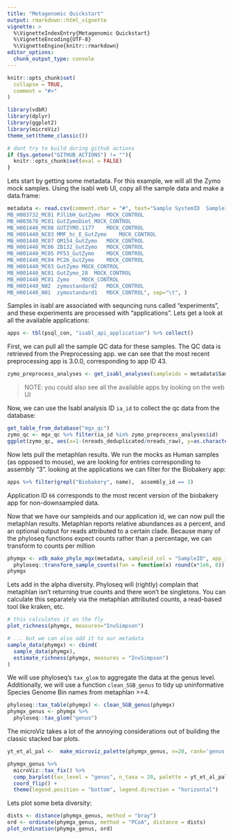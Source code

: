 ```yaml
---
title: "Metagenomic Quickstart"
output: rmarkdown::html_vignette
vignette: >
  %\VignetteIndexEntry{Metagenomic Quickstart}
  %\VignetteEncoding{UTF-8}
  %\VignetteEngine{knitr::rmarkdown}
editor_options: 
  chunk_output_type: console
---
```


```r
knitr::opts_chunk$set(
  collapse = TRUE,
  comment = "#>"
)
```

```r
library(vdbR)
library(dplyr)
library(ggplot2)
library(microViz)
theme_set(theme_classic())

# dont try to build during github actions
if (Sys.getenv("GITHUB_ACTIONS") != ""){
  knitr::opts_chunk$set(eval = FALSE)
}

```

Lets start by getting some metadata. For this example, we will all the Zymo mock samples.  Using the isabl web UI, copy all the sample data and make a data.frame:

```r
metadata <- read.csv(comment.char = "#", text="Sample SystemID	SampleID	Category
MB_H003732_MC01	PJlibH_GutZymo	MOCK_CONTROL
MB_H003678_MC01	GutZymoDiet	MOCK_CONTROL
MB_H001440_MC08	GUTZYMO.1177	MOCK_CONTROL
MB_H001440_NC03	MMF_hc_E_GutZymo	MOCK_CONTROL
MB_H001440_MC07	QM154_GutZymo	MOCK_CONTROL
MB_H001440_MC06	ZB132_GutZymo	MOCK_CONTROL
MB_H001440_MC05	PF53_GutZymo	MOCK_CONTROL
MB_H001440_MC04	PC26_GutZymo	MOCK_CONTROL
MB_H001440_MC03	GutZymo	MOCK_CONTROL
MB_H001440_NC01	GutZymo_28	MOCK_CONTROL
MB_H001440_MC01	Zymo	MOCK_CONTROL
MB_H001440_N02	zymostandard2	MOCK_CONTROL
MB_H001440_N01	zymostandard1	MOCK_CONTROL", sep="\t", )
```

Samples in isabl are associated with sequncing runs called "experiments", and these experiments are processed with "applications".  Lets get a look at all the available applications:
```r
apps <- tbl(psql_con, "isabl_api_application") %>% collect()
```

First, we can pull all the sample QC data for these samples.  The QC data is retrieved from the Preprocessing app. we can see that the most recent preprocessing app is 3.0.0, corresponding to app ID 43.


```r
zymo_preprocess_analyses <- get_isabl_analyses(sampleids = metadata$SampleID, app_id = "43")

```

> NOTE: you could also see all the available apps by looking on the web UI

Now, we can use the Isabl analysis ID `ia_id` to collect the qc data from the database:
```r
get_table_from_database("mgx_qc")
zymo_qc <- mgx_qc %>% filter(ia_id %in% zymo_preprocess_analyses$id)
ggplot(zymo_qc, aes(x=1-(nreads_deduplicated/nreads_raw), y=as.character(ia_id))) + geom_point()

```

Now lets pull the metaphlan results. We run the mocks as Human samples (as opposed to mouse), we are looking for entries corresponding to assembly "3". looking at the applications we can filter for the Biobakery app:
```r
apps %>% filter(grepl("Biobakery", name),  assembly_id == 3)
```

Application ID `66` corresponds to the most recent version of the biobakery app for non-downsampled data.


Now that we have our sampleids and our application id, we can now pull the metaphlan results. Metaphlan reports relative abundances as a percent, and  an optional output for reads attributed to a certain clade.  Because many of the phyloseq functions expect counts rather than a percentage, we can transform to counts per million


```r
phymgx <- vdb_make_phylo_mgx(metadata, sampleid_col = "SampleID", app_id = 66) %>% 
  phyloseq::transform_sample_counts(fun = function(x) round(x*1e6, 0))
phymgx

```

Lets add in the alpha diversity. Phyloseq will (rightly) complain that metaphlan isn't returning true counts and there won't be singletons. You can calculate this separately via the metaphlan attributed counts, a read-based tool like kraken, etc.

```r
# this calculates it on the fly
plot_richness(phymgx, measures="InvSimpson")

# ... but we can also add it to our metadata
sample_data(phymgx) <- cbind(
  sample_data(phymgx),
  estimate_richness(phymgx, measures = "InvSimpson")
)
```


We will use phyloseq's `tax_glom` to aggregate the data at the genus level. Additionally, we will use a function `clean_SGB_genus` to tidy up uninformative Species Genome Bin names from metaphlan >=4.

```r
phyloseq::tax_table(phymgx) <- clean_SGB_genus(phymgx)
phymgx_genus <- phymgx %>% 
  phyloseq::tax_glom("genus") 
```

The microViz takes a lot of the annoying considerations out of building the classic stacked bar plots.
```r
yt_et_al_pal <-  make_microviz_palette(phymgx_genus, n=20, rank='genus')

phymgx_genus %>%
  microViz::tax_fix() %>% 
  comp_barplot(tax_level = "genus", n_taxa = 20, palette = yt_et_al_pal) +
  coord_flip() + 
  theme(legend.position = "bottom", legend.direction = "horizontal")

```

Lets plot some beta diversity:
```r
dists <- distance(phymgx_genus, method = "bray")
ord <- ordinate(phymgx_genus, method = "PCoA", distance = dists)
plot_ordination(phymgx_genus, ord)

```



